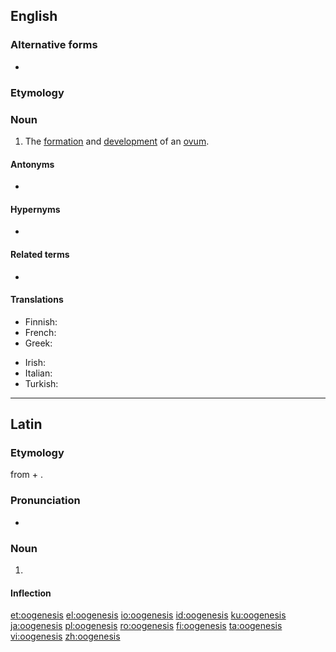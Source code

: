 {{also|oögenesis}}
==English==
{{wikipedia}}

===Alternative forms===
* {{l|en|oögenesis}}

===Etymology===
{{confix|oo|genesis|lang=en}}

===Noun===
{{en-noun|~|oogeneses}}

# {{lb|en|biology}} The [[formation]] and [[development]] of an [[ovum]].

====Antonyms====
* {{l|en|spermatogenesis}}

====Hypernyms====
* {{l|en|gametogenesis}}

====Related terms====
* {{l|en|oogenetic}}

====Translations====
{{trans-top|formation and development of ovum}}
* Finnish: {{t+|fi|oogeneesi}}
* French: {{t+|fr|ovogenèse|f}}
* Greek: {{t+|el|ωογένεση|f}}
{{trans-mid}}
* Irish: {{t|ga|úigineas|m}}
* Italian: {{t|it|oogenesi|f}}
* Turkish: {{t+|tr|oogenez}}
{{trans-bottom}}

----

==Latin==

===Etymology===
from {{m|grc|ᾠόν||egg}} + {{m|grc|γένεσις||origin}}.

===Pronunciation===
* {{la-IPA|ōogenesis}}

===Noun===
{{la-noun|ōogenesis|ōogenesis|f|third}}

# {{l|en|oogenesis}}

====Inflection====
{{la-decl-3rd-I-navis|ōogenesis}}

[[et:oogenesis]]
[[el:oogenesis]]
[[io:oogenesis]]
[[id:oogenesis]]
[[ku:oogenesis]]
[[ja:oogenesis]]
[[pl:oogenesis]]
[[ro:oogenesis]]
[[fi:oogenesis]]
[[ta:oogenesis]]
[[vi:oogenesis]]
[[zh:oogenesis]]